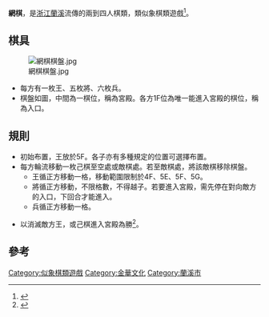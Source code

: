 {{About|浙江的四人棋類|常簡稱為網棋的棋類|網路圍棋}}
'''網棋'''，是[[浙江|浙江]][[蘭溪|蘭溪]]流傳的兩到四人棋類，類似象棋類遊戲<ref name="浙江省體育志">{{cite book |author=浙江省體育志編纂委員會 |title=《浙江省體育志》 |date=2003-04|publisher=方志出版社 |location=中國 |language=zh-hans |isbn=7801229428}}</ref>。

==棋具==
[[File:網棋棋盤.jpg|thumb]]
*每方有一枚王、五枚將、六枚兵。
*棋盤如圖，中間為一棋位，稱為宮殿。各方1F位為唯一能進入宮殿的棋位，稱為入口。

==規則==

*初始布置，王放於5F。各子亦有多種規定的位置可選擇布置。
*每方輪流移動一枚己棋至空處或敵棋處。若至敵棋處，將該敵棋移除棋盤。
**王循正方移動一格，移動範圍限制於4F、5E、5F、5G。
**將循正方移動，不限格數，不得越子。若要進入宮殿，需先停在對向敵方的入口，下回合才能進入。
**兵循正方移動一格。

*以消滅敵方王，或己棋進入宮殿為勝<ref name="中华民族传统体育志">{{cite book |author=中国体育博物馆 |title=《中华民族传统体育志》 |date=1990|publisher=广西民族出版社 |location=中國 |language=zh-hans |isbn=9787536307827 }}</ref>。

==參考==
<div class="references-small">
<references/>
</div>

[[Category:似象棋類遊戲|Category:似象棋類遊戲]]
[[Category:金華文化|Category:金華文化]]
[[Category:蘭溪市|Category:蘭溪市]]